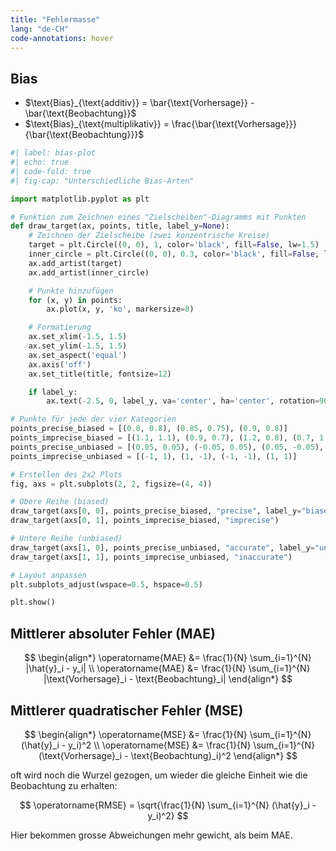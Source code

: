 ```yaml
---
title: "Fehlermasse"
lang: "de-CH"
code-annotations: hover
---
```

## Bias

- $\text{Bias}_{\text{additiv}} = \bar{\text{Vorhersage}} - \bar{\text{Beobachtung}}$
- $\text{Bias}_{\text{multiplikativ}} = \frac{\bar{\text{Vorhersage}}}{\bar{\text{Beobachtung}}}$

```python
#| label: bias-plot
#| echo: true
#| code-fold: true
#| fig-cap: "Unterschiedliche Bias-Arten"

import matplotlib.pyplot as plt

# Funktion zum Zeichnen eines "Zielscheiben"-Diagramms mit Punkten
def draw_target(ax, points, title, label_y=None):
    # Zeichnen der Zielscheibe (zwei konzentrische Kreise)
    target = plt.Circle((0, 0), 1, color='black', fill=False, lw=1.5)
    inner_circle = plt.Circle((0, 0), 0.3, color='black', fill=False, lw=1.5)
    ax.add_artist(target)
    ax.add_artist(inner_circle)

    # Punkte hinzufügen
    for (x, y) in points:
        ax.plot(x, y, 'ko', markersize=8)

    # Formatierung
    ax.set_xlim(-1.5, 1.5)
    ax.set_ylim(-1.5, 1.5)
    ax.set_aspect('equal')
    ax.axis('off')
    ax.set_title(title, fontsize=12)

    if label_y:
        ax.text(-2.5, 0, label_y, va='center', ha='center', rotation=90, fontsize=12, fontweight='bold')

# Punkte für jede der vier Kategorien
points_precise_biased = [(0.8, 0.8), (0.85, 0.75), (0.9, 0.8)]
points_imprecise_biased = [(1.1, 1.1), (0.9, 0.7), (1.2, 0.8), (0.7, 1.2)]
points_precise_unbiased = [(0.05, 0.05), (-0.05, 0.05), (0.05, -0.05), (-0.05, -0.05)]
points_imprecise_unbiased = [(-1, 1), (1, -1), (-1, -1), (1, 1)]

# Erstellen des 2x2 Plots
fig, axs = plt.subplots(2, 2, figsize=(4, 4))

# Obere Reihe (biased)
draw_target(axs[0, 0], points_precise_biased, "precise", label_y="biased")
draw_target(axs[0, 1], points_imprecise_biased, "imprecise")

# Untere Reihe (unbiased)
draw_target(axs[1, 0], points_precise_unbiased, "accurate", label_y="unbiased")
draw_target(axs[1, 1], points_imprecise_unbiased, "inaccurate")

# Layout anpassen
plt.subplots_adjust(wspace=0.5, hspace=0.5)

plt.show()
```


## Mittlerer absoluter Fehler (MAE) {#sec-mae}
$$
\begin{align*}
\operatorname{MAE} &= \frac{1}{N} \sum_{i=1}^{N} |\hat{y}_i - y_i| \\
\operatorname{MAE} &= \frac{1}{N} \sum_{i=1}^{N} |\text{Vorhersage}_i - \text{Beobachtung}_i|
\end{align*}
$$

## Mittlerer quadratischer Fehler (MSE) {#sec-mse}

$$
\begin{align*}
\operatorname{MSE} &= \frac{1}{N} \sum_{i=1}^{N} (\hat{y}_i - y_i)^2 \\
\operatorname{MSE} &= \frac{1}{N} \sum_{i=1}^{N} (\text{Vorhersage}_i - \text{Beobachtung}_i)^2
\end{align*}
$$

oft wird noch die Wurzel gezogen, um wieder die gleiche Einheit wie die Beobachtung zu erhalten:

$$
\operatorname{RMSE} = \sqrt{\frac{1}{N} \sum_{i=1}^{N} (\hat{y}_i - y_i)^2}
$$

Hier bekommen grosse Abweichungen mehr gewicht, als beim MAE.
